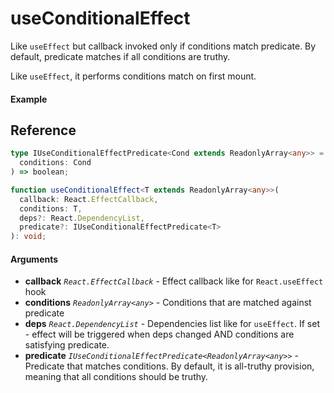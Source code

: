 
<Meta title="Lifecycle/useConditionalEffect" component={Example} />

# useConditionalEffect

Like `useEffect` but callback invoked only if conditions match predicate. By default, predicate
matches if all conditions are truthy.

Like `useEffect`, it performs conditions match on first mount.

#### Example

<Canvas>
  <Story story={Example} inline />
</Canvas>

## Reference

```ts
type IUseConditionalEffectPredicate<Cond extends ReadonlyArray<any>> = (
  conditions: Cond
) => boolean;

function useConditionalEffect<T extends ReadonlyArray<any>>(
  callback: React.EffectCallback,
  conditions: T,
  deps?: React.DependencyList,
  predicate?: IUseConditionalEffectPredicate<T>
): void;
```

#### Arguments

- **callback** _`React.EffectCallback`_ - Effect callback like for `React.useEffect` hook
- **conditions** _`ReadonlyArray<any>`_ - Conditions that are matched against predicate
- **deps** _`React.DependencyList`_ - Dependencies list like for `useEffect`. If set - effect will
  be triggered when deps changed AND conditions are satisfying predicate.
- **predicate** _`IUseConditionalEffectPredicate<ReadonlyArray<any>>`_ - Predicate that matches
  conditions.
  By default, it is all-truthy provision, meaning that all conditions should be truthy.
